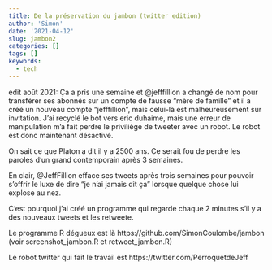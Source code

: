 ```yaml
---
title: De la préservation du jambon (twitter edition)
author: 'Simon'
date: '2021-04-12'
slug: jambon2
categories: []
tags: []
keywords:
  - tech
---
```


edit août 2021:   Ça a pris une semaine et @jefffillion a changé de nom pour transférer ses abonnés sur un compte de fausse "mère de famille" et il a créé un nouveau compte "jefffillion", mais celui-là est malheureusement sur invitation.  J'ai recyclé le bot vers eric duhaime, mais une erreur de manipulation m'a fait perdre le priviliège de tweeter avec un robot.  Le robot est donc maintenant désactivé.



On sait ce que Platon a dit il y a 2500 ans.  Ce serait fou de perdre les paroles d'un grand contemporain après 3 semaines.

En clair, @JeffFillion efface ses tweets après trois semaines pour pouvoir s'offrir le luxe de dire "je n'ai jamais dit ça" lorsque quelque chose lui explose au nez.  

C'est pourquoi j'ai créé un programme qui regarde chaque 2 minutes s'il y a des nouveaux tweets et les retweete.  

Le programme R dégueux est là https://github.com/SimonCoulombe/jambon
(voir screenshot_jambon.R et retweet_jambon.R)

Le robot twitter qui fait le travail est https://twitter.com/PerroquetdeJeff
